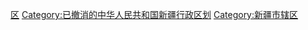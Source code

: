 [[Category:中国已撤消的市辖区_(按省级行政区分类)|区]]
[[Category:已撤消的中华人民共和国新疆行政区划|Category:已撤消的中华人民共和国新疆行政区划]]
[[Category:新疆市辖区|Category:新疆市辖区]]